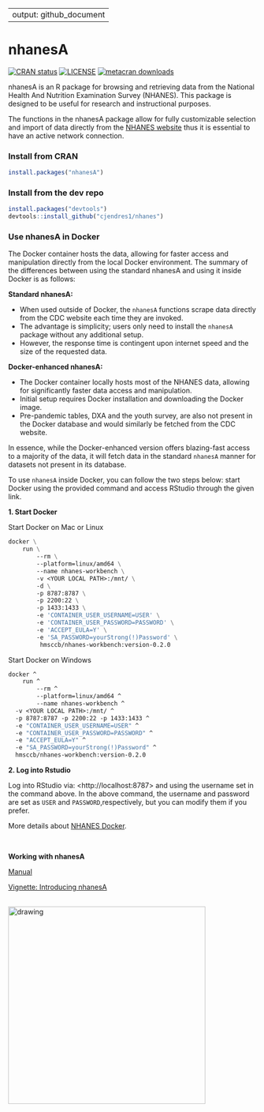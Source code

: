 
---
output: github_document
---

<!-- README.md is generated from README.Rmd. Please edit that file -->

# nhanesA

<!-- badges: start -->
[![CRAN status](https://www.r-pkg.org/badges/version/nhanesA)](https://cran.r-project.org/package=nhanesA)
[![LICENSE](https://img.shields.io/cran/l/nhanesA)](https://www.gnu.org/licenses/gpl-3.0.en.html)
[![metacran downloads](https://cranlogs.r-pkg.org/badges/nhanesA)](https://cran.r-project.org/package=nhanesA)
<!-- badges: end -->


nhanesA is an R package for browsing and retrieving data from the National Health And Nutrition Examination Survey (NHANES).
This package is designed to be useful for research and instructional purposes.

The functions in the nhanesA package allow for fully customizable selection and import of data directly from the [NHANES website](https://www.cdc.gov/nchs/nhanes/) thus it is essential to have an active network connection. 


### Install from CRAN

``` r
install.packages("nhanesA")
```

### Install from the dev repo

``` r
install.packages("devtools")
devtools::install_github("cjendres1/nhanes")
```


### Use nhanesA in Docker

The Docker container hosts the data, allowing for faster access and manipulation directly from the local Docker environment. The summary of the differences between using the standard nhanesA and using it inside Docker is as follows:

**Standard nhanesA:**

- When used outside of Docker, the `nhanesA` functions scrape data directly from the CDC website each time they are invoked.
- The advantage is simplicity; users only need to install the `nhanesA` package without any additional setup.
- However, the response time is contingent upon internet speed and the size of the requested data.

**Docker-enhanced nhanesA:**

- The Docker container locally hosts most of the NHANES data, allowing for significantly faster data access and manipulation.
- Initial setup requires Docker installation and downloading the Docker image.
- Pre-pandemic tables, DXA and the youth survey, are also not present in the Docker database and would similarly be fetched from the CDC website.

In essence, while the Docker-enhanced version offers blazing-fast access to a majority of the data, it will fetch data in the standard `nhanesA` manner for datasets not present in its database. 

To use `nhanesA` inside Docker, you can follow the two steps below: start Docker using the provided command and access RStudio through the given link.

**1. Start Docker**

Start Docker on Mac or Linux

```dockerfile
docker \
    run \
        --rm \
        --platform=linux/amd64 \
        --name nhanes-workbench \
        -v <YOUR LOCAL PATH>:/mnt/ \
        -d \
        -p 8787:8787 \
        -p 2200:22 \
        -p 1433:1433 \
        -e 'CONTAINER_USER_USERNAME=USER' \
        -e 'CONTAINER_USER_PASSWORD=PASSWORD' \
        -e 'ACCEPT_EULA=Y' \
        -e 'SA_PASSWORD=yourStrong(!)Password' \
         hmsccb/nhanes-workbench:version-0.2.0
```

Start Docker on Windows

```dockerfile
docker ^
    run ^
        --rm ^
        --platform=linux/amd64 ^
        --name nhanes-workbench ^
  -v <YOUR LOCAL PATH>:/mnt/ ^
  -p 8787:8787 -p 2200:22 -p 1433:1433 ^
  -e "CONTAINER_USER_USERNAME=USER" ^
  -e "CONTAINER_USER_PASSWORD=PASSWORD" ^
  -e "ACCEPT_EULA=Y" ^
  -e "SA_PASSWORD=yourStrong(!)Password" ^
  hmsccb/nhanes-workbench:version-0.2.0
```
**2. Log into Rstudio**

Log into RStudio via: <http<nolink>://localhost:8787> and using the username set
in the command above. In the above command, the username and password
are set as `USER` and `PASSWORD`,respectively, but you can modify them if you prefer.

More details about [NHANES Docker](https://github.com/ccb-hms/NHANES).

<br/> 

**Working with nhanesA**

[Manual](https://cran.r-project.org/package=nhanesA/nhanesA.pdf)

[Vignette: Introducing nhanesA](https://cran.r-project.org/package=nhanesA/vignettes/Introducing_nhanesA.html)

<br />
<img src="man/figures/nhanesAsticker.png" alt="drawing" width="400"/>

